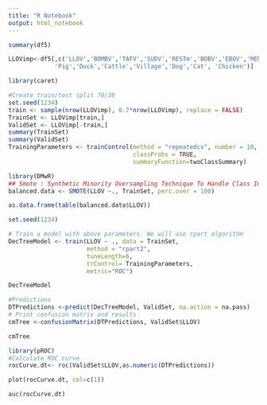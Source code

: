 ---
title: "R Notebook"
output: html_notebook
---



```{r}
summary(df5)
```
```{r}
LLOVimp<-df5[,c('LLOV','BOMBV','TAFV','SUDV','RESTm','BDBV','EBOV','MENV',
             'Pig','Duck','Cattle','Village','Dog','Cat', 'Chicken')]


```

```{r}
library(caret)
```
```{r}
#Create train/test split 70/30
set.seed(1234)
train <- sample(nrow(LLOVimp), 0.7*nrow(LLOVimp), replace = FALSE)
TrainSet <- LLOVimp[train,]
ValidSet <- LLOVimp[-train,]
summary(TrainSet)
summary(ValidSet)
TrainingParameters <- trainControl(method = "repeatedcv", number = 10, repeats=10,
                                   classProbs = TRUE,
                                   summaryFunction=twoClassSummary)
```
```{r}
library(DMwR)
## Smote : Synthetic Minority Oversampling Technique To Handle Class Imbalance In Binary Classification; code below puts it at 1:1 balance
balanced.data <- SMOTE(LLOV ~., TrainSet, perc.over = 100)

as.data.frame(table(balanced.data$LLOV))
```

```{r}
set.seed(1234)

# Train a model with above parameters. We will use rpart algorithm
DecTreeModel <- train(LLOV ~ ., data = TrainSet, 
                      method = "rpart2",
                      tuneLength=6,
                      trControl= TrainingParameters,
                      metric="ROC")
```


```{r}
DecTreeModel
```
```{r}
#Predictions
DTPredictions <-predict(DecTreeModel, ValidSet, na.action = na.pass)
# Print confusion matrix and results
cmTree <-confusionMatrix(DTPredictions, ValidSet$LLOV)
```

```{r}
cmTree
```
```{r}
library(pROC)
#Calculate ROC curve
rocCurve.dt<- roc(ValidSet$LLOV,as.numeric(DTPredictions))
```
```{r}
plot(rocCurve.dt, col=c(1))
```
```{r}
auc(rocCurve.dt)
```


